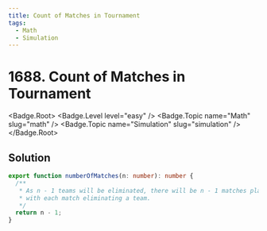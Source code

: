 ```yaml
---
title: Count of Matches in Tournament
tags:
  - Math
  - Simulation
---
```


# 1688. Count of Matches in Tournament

<Badge.Root>
  <Badge.Level level="easy" />
  <Badge.Topic name="Math" slug="math" />
  <Badge.Topic name="Simulation" slug="simulation" />
</Badge.Root>

## Solution

```typescript filename="solution.ts" copy
export function numberOfMatches(n: number): number {
  /**
   * As n - 1 teams will be eliminated, there will be n - 1 matches played,
   * with each match eliminating a team.
   */
  return n - 1;
}
```

<ProblemLink
  codingSite="leetcode"
  href="https://leetcode.com/problems/count-of-matches-in-tournament"
  title="Count of Matches in Tournament"
/>
